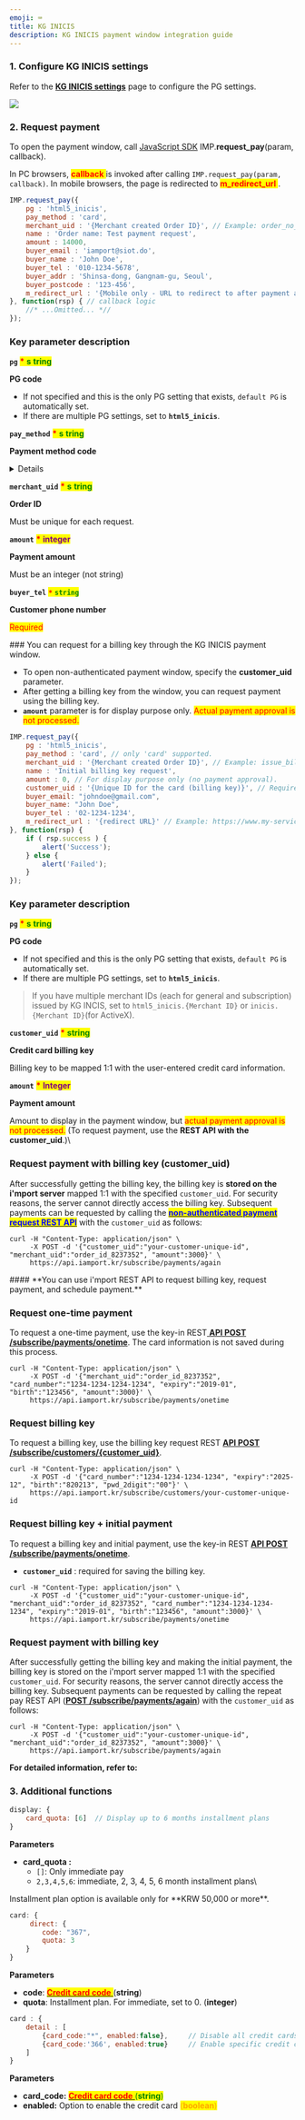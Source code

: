 ```yaml
---
emoji: ⌨
title: KG INICIS
description: KG INICIS payment window integration guide
---
```





### 1. Configure KG INICIS settings

Refer to the [**KG INICIS settings**](../../ready/2.-pg/payment-gateway-settings/nhn-kcp-1.md) page to configure the PG settings.

![](</gitbook-assets/en/7043\_14679\_1310.jpeg>)

### 2. Request payment

To open the payment window, call [JavaScript SDK](../../sdk/javascript-sdk/) IMP.**request\_pay**(param, callback).

In PC browsers, <mark style="color:red;"> **callback** </mark> is invoked after calling `IMP.request_pay(param, callback)`. In mobile browsers, the page is redirected to <mark style="color:red;"> **m\_redirect\_url** </mark>.

<Tabs>
<Tab title="Authenticated payment request">

```javascript title="Javascript SDK"
IMP.request_pay({
    pg : 'html5_inicis',
    pay_method : 'card',
    merchant_uid : '{Merchant created Order ID}', // Example: order_no_0001
    name : 'Order name: Test payment request',
    amount : 14000,
    buyer_email : 'iamport@siot.do',
    buyer_name : 'John Doe',
    buyer_tel : '010-1234-5678',
    buyer_addr : 'Shinsa-dong, Gangnam-gu, Seoul',
    buyer_postcode : '123-456',
    m_redirect_url : '{Mobile only - URL to redirect to after payment approval}' // Example: https://www.my-service.com/payments/complete/mobile
}, function(rsp) { // callback logic
	//* ...Omitted... *//
});
```


####

### Key parameter description

**`pg`** <mark style="color:red;"> **\*** </mark> <mark style="color:green;"> **s** </mark><mark style="color:green;"> **tring** </mark>

**PG code**

* If not specified and this is the only PG setting that exists, `default PG` is automatically set.
* If there are multiple PG settings, set to **`html5_inicis`**.



**`pay_method`** <mark style="color:red;"> **\*** </mark> <mark style="color:green;"> **s** </mark><mark style="color:green;"> **tring** </mark>

**Payment method code**

<Details>
<p slot="summary">Payment method codes</p>

* `card` (credit card)
* `trans`(instant account transfer)
* `vbank`(virtual account)
* `phone`(mobile micropayment)
* `samsung`(Samsung Pay hub-type)
* `kakaopay`(Kakao Pay)
* `payco` ( PAYCO hub-type)
* `tosspay` (Toss Simple Pay hub-type)
* `ssgpay` (SSG Pay hub-type)
* `chai` (CHAI Pay)
* `lpay` (LPAY hub-type)
* `naverpay` (Naver Pay)
* `cultureland`(Cultureland)
* `smartculture`(Smart Culture)
* `happymoney`(Happy Money)

</Details>



**`merchant_uid`** <mark style="color:red;"> **\*** </mark> <mark style="color:green;"> **s** </mark><mark style="color:green;"> **tring** </mark>

**Order ID**

Must be unique for each request.



**`amount`** <mark style="color:red;"> **\*** </mark> <mark style="color:purple;"> **integer** </mark>

**Payment amount**

Must be an integer (not string)



**`buyer_tel`** <mark style="color:red;"> **`*`** </mark><mark style="color:green;"> **`string`** </mark>

**Customer phone number**

<mark style="color:red;">Required</mark>

<Codepen user="chaiport" slug="rNJpGWO" caption="KG INICIS payment window" />

</Tab>

<Tab title="Non-authenticated payment request">
### You can request for a billing key through the KG INICIS payment window.

* To open non-authenticated payment window, specify the **customer\_uid** parameter.
* After getting a billing key from the window, you can request payment using the billing key.
* **`amount`** parameter is for display purpose only. <mark style="color:red;">Actual payment approval is not processed.</mark>

```javascript title="Javascript SDK"
IMP.request_pay({
    pg : 'html5_inicis',
    pay_method : 'card', // only 'card' supported.
    merchant_uid : '{Merchant created Order ID}', // Example: issue_billingkey_monthly_0001
    name : 'Initial billing key request',
    amount : 0, // For display purpose only (no payment approval).
    customer_uid : '{Unique ID for the card (billing key)}', // Required (Example: gildong_0001_1234)
    buyer_email: "johndoe@gmail.com",
    buyer_name: "John Doe",
    buyer_tel : '02-1234-1234',
    m_redirect_url : '{redirect URL}' // Example: https://www.my-service.com/payments/complete/mobile (for mobile only)
}, function(rsp) {
	if ( rsp.success ) {
		alert('Success');
	} else {
		alert('Failed');
	}
});
```




### Key parameter description

**`pg`** <mark style="color:red;"> **\*** </mark> <mark style="color:green;"> **s** </mark><mark style="color:green;"> **tring** </mark>

**PG code**

* If not specified and this is the only PG setting that exists, `default PG` is automatically set.
* If there are multiple PG settings, set to **`html5_inicis`**.

> If you have multiple merchant IDs (each for general and subscription) issued by KG INCIS, set to `html5_inicis.{Merchant ID}` or `inicis.{Merchant ID}`(for ActiveX).



**`customer_uid`** <mark style="color:red;"> **\*** </mark> <mark style="color:green;"> **string** </mark>

**Credit card billing key**

Billing key to be mapped 1:1 with the user-entered credit card information.



**`amount`** <mark style="color:red;"> **\*** </mark> <mark style="color:purple;"> **Integer** </mark>

**Payment amount**

Amount to display in the payment window, but <mark style="color:red;">actual payment approval is not processed.</mark> (To request payment, use the **REST API with the customer\_uid**.)\


### Request payment with billing key (customer\_uid)

After successfully getting the billing key, the billing key is **stored on the i'mport server** mapped 1:1 with the specified `customer_uid`. For security reasons, the server cannot directly access the billing key. Subsequent payments can be requested by calling the [<mark style="color:blue;">**non-authenticated payment request REST API**</mark>](../../api/api/api.md) with the `customer_uid` as follows:

``` title="sever-side"
curl -H "Content-Type: application/json" \
     -X POST -d '{"customer_uid":"your-customer-unique-id", "merchant_uid":"order_id_8237352", "amount":3000}' \
     https://api.iamport.kr/subscribe/payments/again
```


</Tab>

<Tab title="Non-authenticated API  request">
#### **You can use i'mport REST API to request billing key, request payment, and schedule payment.**



### Request one-time payment

To request a one-time payment, use the key-in REST[ **API POST /subscribe/payments/onetime**](../../api/api/request-non-authenticated-payment-one-time-api.md). The card information is not saved during this process.

```
curl -H "Content-Type: application/json" \
     -X POST -d '{"merchant_uid":"order_id_8237352", "card_number":"1234-1234-1234-1234", "expiry":"2019-01", "birth":"123456", "amount":3000}' \
     https://api.iamport.kr/subscribe/payments/onetime
```

###

### Request billing key

To request a billing key, use the billing key request REST [**API POST /subscribe/customers/\{customer\_uid}**](../../api/billing-key-api/api-1.md).

```
curl -H "Content-Type: application/json" \
     -X POST -d '{"card_number":"1234-1234-1234-1234", "expiry":"2025-12", "birth":"820213", "pwd_2digit":"00"}' \
     https://api.iamport.kr/subscribe/customers/your-customer-unique-id
```



### Request billing key + initial payment

To request a billing key and initial payment, use the key-in REST [**API POST /subscribe/payments/onetime**](../../api/api/request-non-authenticated-payment-one-time-api.md).

* **`customer_uid`** : required for saving the billing key.

```
curl -H "Content-Type: application/json" \
     -X POST -d '{"customer_uid":"your-customer-unique-id", "merchant_uid":"order_id_8237352", "card_number":"1234-1234-1234-1234", "expiry":"2019-01", "birth":"123456", "amount":3000}' \
     https://api.iamport.kr/subscribe/payments/onetime 
```



### Request payment with billing key

After successfully getting the billing key and making the initial payment, the billing key is stored on the i'mport server mapped 1:1 with the specified `customer_uid`. For security reasons, the server cannot directly access the billing key. Subsequent payments can be requested by calling the repeat pay REST API ([**POST /subscribe/payments/again**](../../api/api/api.md)) with the `customer_uid` as follows:

```
curl -H "Content-Type: application/json" \
     -X POST -d '{"customer_uid":"your-customer-unique-id", "merchant_uid":"order_id_8237352", "amount":3000}' \
     https://api.iamport.kr/subscribe/payments/again
```



**For detailed information, refer to:**

<ContentRef slug="/en/auth/guide-1/readme" />

</Tab>
</Tabs>



### 3. Additional functions

<Tabs>
<Tab title="Installment setting">

```javascript title="javascript"
display: {
    card_quota: [6]  // Display up to 6 months installment plans
}
```




**Parameters**

* **card\_quota :**
  * `[]`: Only immediate pay
  * `2,3,4,5,6`: immediate, 2, 3, 4, 5, 6 month installment plans\


<Hint style="info">
Installment plan option is available only for **KRW 50,000 or more**.

</Hint>



<Codepen user="chaiport" slug="gOvoxpw" caption="Example of allowing up to 3 months installment plans" />

</Tab>

<Tab title="Direct credit card module call">

```javascript title="javascript"
card: {
     direct: {
        code: "367",
        quota: 3
    }
}
```




**Parameters**

* **code**: [<mark style="color:red;"> **Credit card code** </mark>](https://chaifinance.notion.site/53589280bbc94fab938d93257d452216?v=eb405baf52134b3f90d438e3bf763630) (**string**)
* **quota**: Installment plan. For immediate, set to 0. (**integer**)



<Codepen user="chaiport" slug="Yzewbeg" caption="Example of direct call to Hyundai Card module" />

</Tab>

<Tab title="Enable specific credit cards">

```javascript title="javascript"
card : {
    detail : [
        {card_code:"*", enabled:false},     // Disable all credit cards
        {card_code:'366', enabled:true}     // Enable specific credit card
    ]
}
```




**Parameters**

* **card\_code:** [<mark style="color:red;"> **Credit card code** </mark>](https://chaifinance.notion.site/53589280bbc94fab938d93257d452216?v=eb405baf52134b3f90d438e3bf763630) <mark style="color:green;"> (**string**) </mark>
* **enabled:** Option to enable the credit card <mark style="color:orange;"> (**boolean**)</mark>

</Tab>
</Tabs>
